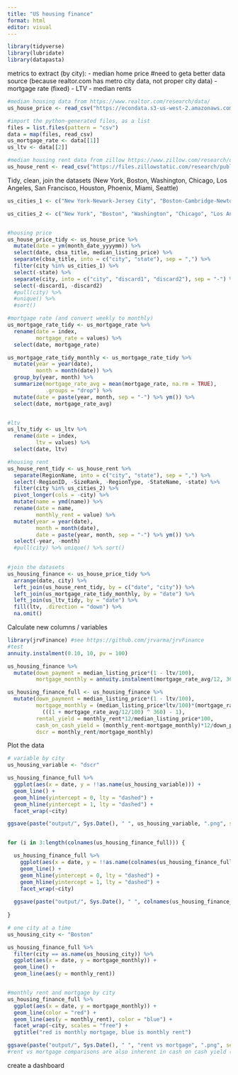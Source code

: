 ```yaml
---
title: "US housing finance"
format: html
editor: visual
---
```


```r
library(tidyverse)
library(lubridate)
library(datapasta)
```

metrics to extract (by city):
- median home price #need to geta better data source (because realtor.com has metro city data, not proper city data)
- mortgage rate (fixed)
- LTV
- median rents
```r
#median housing data from https://www.realtor.com/research/data/
us_house_price <- read_csv("https://econdata.s3-us-west-2.amazonaws.com/Reports/Hotness/RDC_Inventory_Hotness_Metrics_Metro_History.csv")

#import the python-generated files, as a list
files = list.files(pattern = "csv")
data = map(files, read_csv)
us_mortgage_rate <- data[[1]]
us_ltv <- data[[2]]

#median housing rent data from zillow https://www.zillow.com/research/data/
us_house_rent <- read_csv("https://files.zillowstatic.com/research/public_csvs/zori/Metro_zori_uc_sfr_sm_month.csv?t=1709631661")

```

Tidy, clean, join the datasets (New York, Boston, Washington, Chicago, Los Angeles, San Francisco, Houston, Phoenix, Miami, Seattle)
```r

us_cities_1 <- c("New York-Newark-Jersey City", "Boston-Cambridge-Newton", "Washington-Arlington-Alexandria", "Chicago-Naperville-Elgin", "Los Angeles-Long Beach-Anaheim", "San Francisco-Oakland-Berkeley", "Houston-The Woodlands-Sugar Land", "Phoenix-Mesa-Chandler", "Miami-Fort Lauderdale-Pompano Beach", "Seattle-Tacoma-Bellevue")

us_cities_2 <- c("New York", "Boston", "Washington", "Chicago", "Los Angeles", "San Francisco", "Houston", "Phoenix", "Miami", "Seattle")


#housing price
us_house_price_tidy <- us_house_price %>% 
  mutate(date = ym(month_date_yyyymm)) %>% 
  select(date, cbsa_title, median_listing_price) %>% 
  separate(cbsa_title, into = c("city", "state"), sep = ",") %>% 
  filter(city %in% us_cities_1) %>% 
  select(-state) %>% 
  separate(city, into = c("city", "discard1", "discard2"), sep = "-") %>% 
  select(-discard1, -discard2)
  #pull(city) %>% 
  #unique() %>% 
  #sort()

#mortgage rate (and convert weekly to monthly)
us_mortgage_rate_tidy <- us_mortgage_rate %>% 
  rename(date = index,
         mortgage_rate = values) %>% 
  select(date, mortgage_rate)

us_mortgage_rate_tidy_monthly <- us_mortgage_rate_tidy %>% 
  mutate(year = year(date),
         month = month(date)) %>% 
  group_by(year, month) %>% 
  summarize(mortgage_rate_avg = mean(mortgage_rate, na.rm = TRUE),
            .groups = "drop") %>% 
  mutate(date = paste(year, month, sep = "-") %>% ym()) %>% 
  select(date, mortgage_rate_avg)


#ltv
us_ltv_tidy <- us_ltv %>% 
  rename(date = index,
         ltv = values) %>% 
  select(date, ltv)

#housing rent
us_house_rent_tidy <- us_house_rent %>% 
  separate(RegionName, into = c("city", "state"), sep = ",") %>% 
  select(-RegionID, -SizeRank, -RegionType, -StateName, -state) %>% 
  filter(city %in% us_cities_2) %>% 
  pivot_longer(cols = -city) %>% 
  mutate(name = ymd(name)) %>% 
  rename(date = name,
         monthly_rent = value) %>% 
  mutate(year = year(date),
         month = month(date),
         date = paste(year, month, sep = "-") %>% ym()) %>% 
  select(-year, -month)
  #pull(city) %>% unique() %>% sort()
  

#join the datasets
us_housing_finance <- us_house_price_tidy %>% 
  arrange(date, city) %>% 
  left_join(us_house_rent_tidy, by = c("date", "city")) %>% 
  left_join(us_mortgage_rate_tidy_monthly, by = "date") %>% 
  left_join(us_ltv_tidy, by = "date") %>% 
  fill(ltv, .direction = "down") %>% 
  na.omit()


```

Calculate new columns / variables
```r
library(jrvFinance) #see https://github.com/jrvarma/jrvFinance
#test
annuity.instalment(0.10, 10, pv = 100)

us_housing_finance %>% 
  mutate(down_payment = median_listing_price*(1 - ltv/100),
         mortgage_monthly = annuity.instalment(mortgage_rate_avg/12, 360, pv = -median_listing_price*ltv/100)) #error

us_housing_finance_full <- us_housing_finance %>% 
  mutate(down_payment = median_listing_price*(1 - ltv/100),
         mortgage_monthly = (median_listing_price*ltv/100)*(mortgage_rate_avg/12/100)*(1 + mortgage_rate_avg/12/100)^360 / 
           (((1 + mortgage_rate_avg/12/100) ^ 360) - 1),
         rental_yield = monthly_rent*12/median_listing_price*100,
         cash_on_cash_yield = (monthly_rent-mortgage_monthly)*12/down_payment,
         dscr = monthly_rent/mortgage_monthly)


```

Plot the data
```r

# variable by city
us_housing_variable <- "dscr"

us_housing_finance_full %>% 
  ggplot(aes(x = date, y = !!as.name(us_housing_variable))) +
  geom_line() +
  geom_hline(yintercept = 0, lty = "dashed") +
  geom_hline(yintercept = 1, lty = "dashed") +
  facet_wrap(~city)

ggsave(paste("output/", Sys.Date(), " ", us_housing_variable, ".png", sep = ""))


for (i in 3:length(colnames(us_housing_finance_full))) {

  us_housing_finance_full %>% 
    ggplot(aes(x = date, y = !!as.name(colnames(us_housing_finance_full)[i]))) +
    geom_line() +
    geom_hline(yintercept = 0, lty = "dashed") +
    geom_hline(yintercept = 1, lty = "dashed") +
    facet_wrap(~city)
  
  ggsave(paste("output/", Sys.Date(), " ", colnames(us_housing_finance_full)[i], ".png", sep = ""))
  
}

# one city at a time
us_housing_city <- "Boston"

us_housing_finance_full %>% 
  filter(city == as.name(us_housing_city)) %>% 
  ggplot(aes(x = date, y = mortgage_monthly)) +
  geom_line() +
  geom_line(aes(y = monthly_rent))


#monthly rent and mortgage by city
us_housing_finance_full %>% 
  ggplot(aes(x = date, y = mortgage_monthly)) +
  geom_line(color = "red") +
  geom_line(aes(y = monthly_rent), color = "blue") +
  facet_wrap(~city, scales = "free") +
  ggtitle("red is monthly mortgage, blue is monthly rent")

ggsave(paste("output/", Sys.Date(), " ", "rent vs mortgage", ".png", sep = ""))
#rent vs mortgage comparisons are also inherent in cash on cash yield (rent - mortgage) and dscr (rent/mortgage)

```

create a dashboard

```r

```



